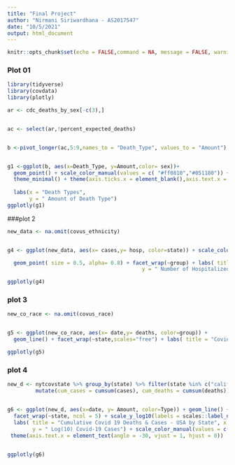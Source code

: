 ---
title: "Final Project"
author: "Nirmani Siriwardhana - AS2017547"
date: "10/5/2021"
output: html_document
---

```{r setup, include=FALSE}
knitr::opts_chunk$set(echo = FALSE,command = NA, message = FALSE, warning = FALSE)
```


### Plot 01 

```{r, message=FALSE, warning=FALSE, comment=NA}


library(tidyverse)
library(covdata)
library(plotly)

ar <- cdc_deaths_by_sex[-c(3),]


ac <- select(ar,!percent_expected_deaths)


b <-pivot_longer(ac,5:9,names_to = "Death_Type", values_to = "Amount")


g1 <-ggplot(b, aes(x=Death_Type, y=Amount,color= sex))+
  geom_point() + scale_color_manual(values = c( "#ff0810","#051180")) +
  theme_minimal() + theme(axis.ticks.x = element_blank(),axis.text.x = element_blank()) +
  
  labs(x = "Death Types",
       y = " Amount of Death Type")
ggplotly(g1)


```





###plot 2


```{r, comment=NA}


new_data <- na.omit(covus_ethnicity)


g4 <- ggplot(new_data, aes(x= cases,y= hosp, color=state)) + scale_color_manual(values = c( "#ff0810","#21803a", "#2f0970")) +

  geom_point( size = 0.5, alpha= 0.8) + facet_wrap(~group) + labs( title = "Covid-19 Cases and Hospitalized cases of USA by ethnicity & state", x = "Number of Covid-19 cases",
                                           y = " Number of Hospitalized Covid-19 cases")

ggplotly(g4)


```




### plot 3

```{r, comment=NA}




new_co_race <- na.omit(covus_race)


g5 <- ggplot(new_co_race, aes(x= date,y= deaths, color=group)) +
  geom_line() + facet_wrap(~state,scales="free") + labs( title = "Covid 19 Deaths - USA by race and state", x = "Date",y = " Number of Covid-19 Deaths")

ggplotly(g5)


```







### plot 4


```{r, comment=NA}



new_d <- nytcovstate %>% group_by(state) %>% filter(state %in% c("california", "Texas", "Florida", "New York"))%>%
         mutate(cum_cases = cumsum(cases), cum_deaths = cumsum(deaths)) %>%pivot_longer(6:7, names_to = "Type", values_to = "Amount")


g6 <- ggplot(new_d, aes(x=date, y= Amount, color=Type)) + geom_line() + 
  facet_wrap(~state, ncol = 5) + scale_y_log10(labels = scales::label_number_si())+
  labs( title = "Cumulative Covid 19 Deaths & Cases - USA by State", x = "Date",
        y = " Log(10) Covid-19 Cases") + scale_color_manual(values = c(  "#2f0970","#e6601e")) +
 theme(axis.text.x = element_text(angle = -30, vjust = 1, hjust = 0))
  

ggplotly(g6)
  
```